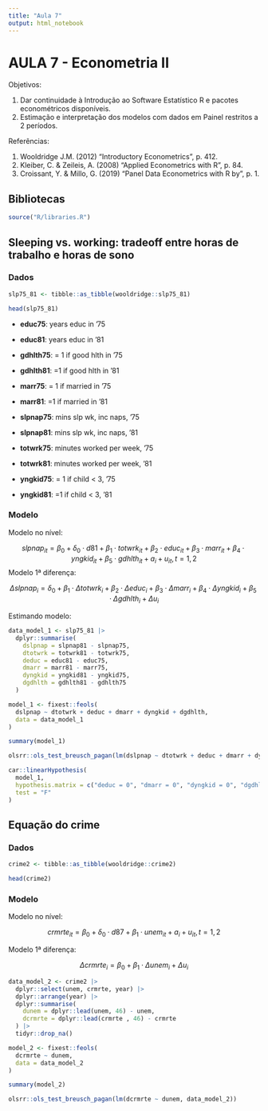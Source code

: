 ```yaml
---
title: "Aula 7"
output: html_notebook
---
```


# AULA 7 - Econometria II

Objetivos:

1.  Dar continuidade à Introdução ao Software Estatístico R e pacotes econométricos disponíveis.
2.  Estimação e interpretação dos modelos com dados em Painel restritos a 2 períodos.

Referências:

1.  Wooldridge J.M. (2012) "Introductory Econometrics", p. 412.
2.  Kleiber, C. & Zeileis, A. (2008) "Applied Econometrics with R", p. 84.
3.  Croissant, Y. & Millo, G. (2019) "Panel Data Econometrics with R by", p. 1.

## Bibliotecas

```r
source("R/libraries.R")
```

## Sleeping vs. working: tradeoff entre horas de trabalho e horas de sono

### Dados

```r
slp75_81 <- tibble::as_tibble(wooldridge::slp75_81)

head(slp75_81)
```

-   **educ75**: years educ in '75

-   **educ81**: years educ in '81

-   **gdhlth75**: = 1 if good hlth in '75

-   **gdhlth81**: =1 if good hlth in '81

-   **marr75**: = 1 if married in '75

-   **marr81**: =1 if married in '81

-   **slpnap75**: mins slp wk, inc naps, '75

-   **slpnap81**: mins slp wk, inc naps, '81

-   **totwrk75**: minutes worked per week, '75

-   **totwrk81**: minutes worked per week, '81

-   **yngkid75**: = 1 if child \< 3, '75

-   **yngkid81**: =1 if child \< 3, '81

### Modelo

Modelo no nível:

$$
slpnap_{it} = \beta_0 + \delta_0 \cdot d81 + \beta_1 \cdot totwrk_{it} + \beta_2 \cdot educ_{it} + \beta_3 \cdot marr_{it} + \beta_4 \cdot yngkid_{it} + \beta_5 \cdot gdhlth_{it} + a_i + u_{it}, t = 1, 2
$$ Modelo 1ª diferença:

$$
\Delta slpnap_{i} = \delta_0 + \beta_1 \cdot \Delta totwrk_{i} + \beta_2 \cdot \Delta educ_{i} + \beta_3 \cdot \Delta marr_{i} + \beta_4 \cdot \Delta yngkid_{i} + \beta_5 \cdot \Delta gdhlth_{i} + \Delta u_{i}
$$

Estimando modelo:

```r
data_model_1 <- slp75_81 |> 
  dplyr::summarise(
    dslpnap = slpnap81 - slpnap75,
    dtotwrk = totwrk81 - totwrk75,
    deduc = educ81 - educ75,
    dmarr = marr81 - marr75,
    dyngkid = yngkid81 - yngkid75,
    dgdhlth = gdhlth81 - gdhlth75
  )

model_1 <- fixest::feols(
  dslpnap ~ dtotwrk + deduc + dmarr + dyngkid + dgdhlth,
  data = data_model_1
)

summary(model_1)

olsrr::ols_test_breusch_pagan(lm(dslpnap ~ dtotwrk + deduc + dmarr + dyngkid + dgdhlth, data_model_1))

car::linearHypothesis(
  model_1,
  hypothesis.matrix = c("deduc = 0", "dmarr = 0", "dyngkid = 0", "dgdhlth = 0"),
  test = "F"
)
```

## Equação do crime

### Dados

```r
crime2 <- tibble::as_tibble(wooldridge::crime2)

head(crime2)
```

### Modelo

Modelo no nível:

$$
crmrte_{it} = \beta_0 + \delta_0 \cdot d87 + \beta_1 \cdot unem_{it} + a_i + u_{it}, t = 1, 2
$$

Modelo 1ª diferença:

$$
\Delta crmrte_{i} = \beta_0 + \beta_1 \cdot \Delta unem_{i} +  \Delta u_{i}
$$

```r
data_model_2 <- crime2 |>
  dplyr::select(unem, crmrte, year) |> 
  dplyr::arrange(year) |> 
  dplyr::summarise(
    dunem = dplyr::lead(unem, 46) - unem,
    dcrmrte = dplyr::lead(crmrte , 46) - crmrte
  ) |> 
  tidyr::drop_na()

model_2 <- fixest::feols(
  dcrmrte ~ dunem,
  data = data_model_2
)

summary(model_2)

olsrr::ols_test_breusch_pagan(lm(dcrmrte ~ dunem, data_model_2))
```

